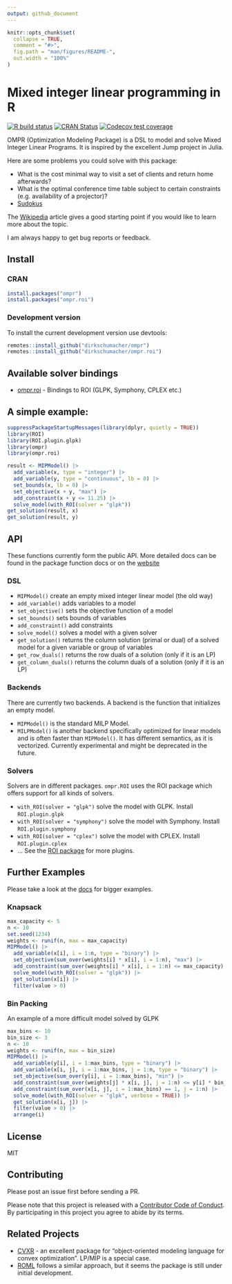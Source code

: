 ```yaml
---
output: github_document
---
```


<!-- README.md is generated from README.Rmd. Please edit that file -->

```r
knitr::opts_chunk$set(
  collapse = TRUE,
  comment = "#>",
  fig.path = "man/figures/README-",
  out.width = "100%"
)
```

# Mixed integer linear programming in R

<!-- badges: start -->
[![R build status](https://github.com/dirkschumacher/ompr/workflows/R-CMD-check/badge.svg)](https://github.com/dirkschumacher/ompr/actions)
[![CRAN Status](https://www.r-pkg.org/badges/version/ompr)](https://cran.r-project.org/package=ompr)
[![Codecov test coverage](https://codecov.io/gh/dirkschumacher/ompr/branch/master/graph/badge.svg)](https://app.codecov.io/gh/dirkschumacher/ompr?branch=master)
<!-- badges: end -->

OMPR (Optimization Modeling Package) is a DSL to model and solve Mixed Integer Linear Programs. It is inspired by the excellent Jump project in Julia.

Here are some problems you could solve with this package:

  * What is the cost minimal way to visit a set of clients and return home afterwards?
  * What is the optimal conference time table subject to certain constraints (e.g. availability of a projector)?
  * [Sudokus](https://github.com/dirkschumacher/r-sudoku)
  
The [Wikipedia](https://en.wikipedia.org/wiki/Integer_programming) article gives a good starting point if you would like to learn more about the topic.

I am always happy to get bug reports or feedback. 

## Install

### CRAN

```R 
install.packages("ompr")
install.packages("ompr.roi")
```

### Development version

To install the current development version use devtools:

```R 
remotes::install_github("dirkschumacher/ompr")
remotes::install_github("dirkschumacher/ompr.roi")
```

## Available solver bindings

* [ompr.roi](https://github.com/dirkschumacher/ompr.roi) - Bindings to ROI (GLPK, Symphony, CPLEX etc.)

## A simple example:

```r
suppressPackageStartupMessages(library(dplyr, quietly = TRUE)) 
library(ROI)
library(ROI.plugin.glpk)
library(ompr)
library(ompr.roi)

result <- MIPModel() |>
  add_variable(x, type = "integer") |>
  add_variable(y, type = "continuous", lb = 0) |>
  set_bounds(x, lb = 0) |>
  set_objective(x + y, "max") |>
  add_constraint(x + y <= 11.25) |>
  solve_model(with_ROI(solver = "glpk"))
get_solution(result, x)
get_solution(result, y)
```

## API

These functions currently form the public API. More detailed docs can be found in the package function docs or on the [website](https://dirkschumacher.github.io/ompr)

### DSL
* `MIPModel()` create an empty mixed integer linear model (the old way)
* `add_variable()` adds variables to a model
* `set_objective()` sets the objective function of a model
* `set_bounds()` sets bounds of variables
* `add_constraint()` add constraints
* `solve_model()` solves a model with a given solver
* `get_solution()` returns the column solution (primal or dual) of a solved model for a given variable or group of variables
* `get_row_duals()` returns the row duals of a solution (only if it is an LP)
* `get_column_duals()` returns the column duals of a solution (only if it is an LP)

### Backends

There are currently two backends. A backend is the function that initializes an empty model.

* `MIPModel()` is the standard MILP Model.
* `MILPModel()` is another backend specifically optimized for linear models and is often faster than `MIPModel()`. It has different semantics, as it is vectorized. Currently experimental and might be deprecated in the future.

### Solvers

Solvers are in different packages. `ompr.ROI` uses the ROI package which offers support for all kinds of solvers.

* `with_ROI(solver = "glpk")` solve the model with GLPK. Install `ROI.plugin.glpk`
* `with_ROI(solver = "symphony")` solve the model with Symphony. Install `ROI.plugin.symphony`
* `with_ROI(solver = "cplex")` solve the model with CPLEX. Install `ROI.plugin.cplex`
* ... See the [ROI package](https://CRAN.R-project.org/package=ROI) for more plugins.

 
## Further Examples

Please take a look at the [docs](https://dirkschumacher.github.io/ompr/articles/index.html) for bigger examples.

### Knapsack

```r
max_capacity <- 5
n <- 10
set.seed(1234)
weights <- runif(n, max = max_capacity)
MIPModel() |>
  add_variable(x[i], i = 1:n, type = "binary") |>
  set_objective(sum_over(weights[i] * x[i], i = 1:n), "max") |>
  add_constraint(sum_over(weights[i] * x[i], i = 1:n) <= max_capacity) |>
  solve_model(with_ROI(solver = "glpk")) |>
  get_solution(x[i]) |>
  filter(value > 0)
```

### Bin Packing
An example of a more difficult model solved by GLPK

```r
max_bins <- 10
bin_size <- 3
n <- 10
weights <- runif(n, max = bin_size)
MIPModel() |>
  add_variable(y[i], i = 1:max_bins, type = "binary") |>
  add_variable(x[i, j], i = 1:max_bins, j = 1:n, type = "binary") |>
  set_objective(sum_over(y[i], i = 1:max_bins), "min") |>
  add_constraint(sum_over(weights[j] * x[i, j], j = 1:n) <= y[i] * bin_size, i = 1:max_bins) |>
  add_constraint(sum_over(x[i, j], i = 1:max_bins) == 1, j = 1:n) |>
  solve_model(with_ROI(solver = "glpk", verbose = TRUE)) |>
  get_solution(x[i, j]) |>
  filter(value > 0) |>
  arrange(i)
```


## License

MIT

## Contributing

Please post an issue first before sending a PR.

Please note that this project is released with a [Contributor Code of Conduct](CONDUCT.md). By participating in this project you agree to abide by its terms.

## Related Projects

* [CVXR](https://cvxr.rbind.io/) - an excellent package for "object-oriented modeling language for convex optimization". LP/MIP is a special case.
* [ROML](https://r-forge.r-project.org/projects/roml/) follows a similar approach, but it seems the package is still under initial development.
